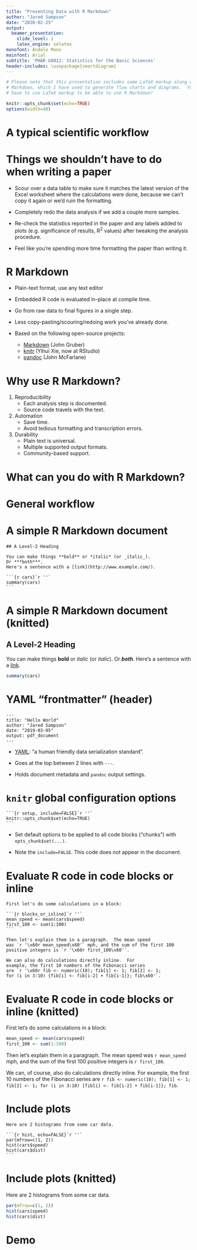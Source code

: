 ```yaml
---
title: "Presenting Data with R Markdown"
author: "Jared Sampson"
date: "2020-02-25"
output:
  beamer_presentation: 
    slide_level: 1
    latex_engine: xelatex
monofont: Andale Mono
mainfont: Arial 
subtitle: 'PHAR G8012: Statistics for the Basic Sciences'
header-includes: \usepackage{smartdiagram}
---
```


```r

# Please note that this presentation includes some LaTeX markup along with R
# Markdown, which I have used to generate flow charts and diagrams.  You don't
# have to use LaTeX markup to be able to use R Markdown!

knitr::opts_chunk$set(echo=TRUE)
options(width=40)
```

# A typical scientific workflow
\begin{center}
\smartdiagramset{
    uniform arrow color=true,
    text width=2.25cm,
}
\smartdiagram[circular diagram:clockwise]{
    Collect Data,
    Analyze Data,
    Make Figures,
    Write,
    Design New Experiments
}
\end{center}


# Things we shouldn't have to do when writing a paper

- Scour over a data table to make sure it matches the latest version of the Excel worksheet where the calculations were done, because we can't copy it again or we'd ruin the formatting.

- Completely redo the data analysis if we add a couple more samples.

- Re-check the statistics reported in the paper and any labels added to plots (e.g. significance of results, R^2^ values) after tweaking the analysis procedure.

- Feel like you're spending more time formatting the paper than writing it.



# R Markdown

- Plain-text format, use any text editor

- Embedded R code is evaluated in-place at compile time.

- Go from raw data to final figures in a single step.

- Less copy-pasting/scouring/redoing work you've already done.

- Based on the following open-source projects:

    - [Markdown](https://daringfireball.net/projects/markdown/) (John Gruber)
    - [knitr](https://yihui.name/knitr/) (Yihui Xie, now at RStudio)
    - [pandoc](http://pandoc.org/) (John McFarlane)



# Why use R Markdown?

1. Reproducibility
    - Each analysis step is documented.
    - Source code travels with the text.

2. Automation
    - Save time.
    - Avoid tedious formatting and transcription errors.

3. Durability
    - Plain text is universal.
    - Multiple supported output formats.
    - Community-based support.



# What can you do with R Markdown?

\begin{center}
\smartdiagram[bubble diagram]{
    Text + Data,
    Figures,
    Reports,
    Presentations,
    Papers,
    Grants,
    \emph{Stats Problem Sets!},
    Thesis
}
\end{center}



# General workflow
\begin{center}
\smartdiagram[descriptive diagram]{
    {Setup, {Create a folder (or RStudio project) with your data file.}},
    {Write, {Combine text, \texttt{R} code and figures in an \texttt{.Rmd} file.}},
    {Knit, {\texttt{knitr} compiles \texttt{.Rmd} source to Markdown + figures.
            \texttt{pandoc} converts Markdown + figures to HTML / PDF / Word.}},
    {Repeat, {Easily modify and re-generate your document at any time.}},
}
\end{center}



# A simple R Markdown document

````
## A Level-2 Heading

You can make things **bold** or *italic* (or _italic_).
Or ***both***.
Here's a sentence with a [link](http://www.example.com/).

```{r cars}`r ''`
summary(cars)
```
````



# A simple R Markdown document (knitted)

## A Level-2 Heading

You can make things **bold** or *italic* (or _italic_).
Or ***both***.
Here's a sentence with a [link](http://www.example.com/).

```r
summary(cars)
```



# YAML "frontmatter" (header)

```
---
title: "Hello World"
author: "Jared Sampson"
date: "2019-03-05"
output: pdf_document
---
```

- [YAML](http://yaml.org/): "a human friendly data serialization standard".

- Goes at the top between 2 lines with `---`.

- Holds document metadata and `pandoc` output settings.



# `knitr` global configuration options 

````
```{r setup, include=FALSE}`r ''`
knitr::opts_chunk$set(echo=TRUE)
```
````

- Set default options to be applied to all code blocks ("chunks") with `opts_chunk$set(...)`.

- Note the `include=FALSE`.  This code does not appear in the document.



# Evaluate R code in code blocks or inline

````
First let's do some calculations in a block:

```{r blocks_or_inline}`r ''`
mean_speed <- mean(cars$speed)
first_100 <- sum(1:100)
```

Then let's explain them in a paragraph.  The mean speed
was `r '\x60r mean_speed\x60'` mph, and the sum of the first 100
positive integers is `r '\x60r first_100\x60'`.

We can also do calculations directly inline.  For 
example, the first 10 numbers of the Fibonacci series 
are `r '\x60r fib <- numeric(10); fib[1] <- 1; fib[2] <- 1;
for (i in 3:10) {fib[i] <- fib[i-2] + fib[i-1]}; fib\x60'`.
````



# Evaluate R code in code blocks or inline (knitted)

First let's do some calculations in a block:

```r
mean_speed <- mean(cars$speed)
first_100 <- sum(1:100)
```

Then let's explain them in a paragraph.  The mean speed was `r mean_speed` mph, and the sum of the first 100 positive integers is `r first_100`.

We can, of course, also do calculations directly inline.  For example, the first 10 numbers of the Fibonacci series are `r fib <- numeric(10); fib[1] <- 1; fib[2] <- 1; for (i in 3:10) {fib[i] <- fib[i-2] + fib[i-1]}; fib`.


# Include plots

````
Here are 2 histograms from some car data.

```{r hist, echo=FALSE}`r ''`
par(mfrow=c(1, 2))
hist(cars$speed)
hist(cars$dist)
```
````



# Include plots (knitted)

Here are 2 histograms from some car data.

```r
par(mfrow=c(1, 2))
hist(cars$speed)
hist(cars$dist)
```



# Demo

\begin{center}
Let's dive in!
\end{center}